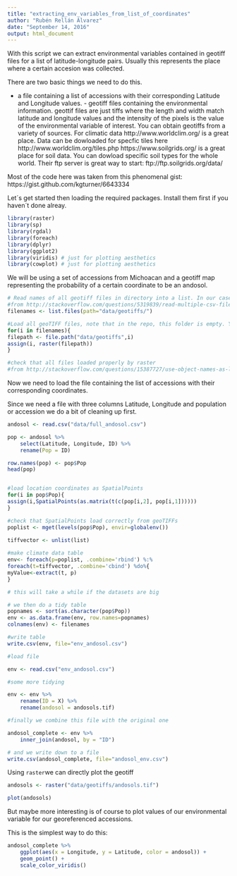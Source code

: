 ```yaml
---
title: "extracting_env_variables_from_list_of_coordinates"
author: "Rubén Rellán Álvarez"
date: "September 14, 2016"
output: html_document
---
```


With this script we can extract environmental variables contained in geotiff files for a list of latitude-longitude pairs. Usually this represents the place where a certain accesion was collected.

There are two basic things we need to do this.

- a file containing a list of accessions with their corresponding Latitude and Longitude values. - geotiff files containing the environmental information. geottif files are just tiffs where the length and width match latitude and longitude values and the intensity of the pixels is the value of the environmental variable of interest. You can obtain geotiffs from a variety of sources. 
For climatic data http://www.worldclim.org/ is a great place. Data can be dowloaded for specfic tiles here http://www.worldclim.org/tiles.php
https://www.soilgrids.org/ is a great place for soil data. You can dowload specific soil types for the whole world. 
Their ftp server is great way to start: ftp://ftp.soilgrids.org/data/

Most of the code here was taken from this phenomenal gist:
https://gist.github.com/kgturner/6643334

Let´s get started then loading the required packages. Install them first if you haven´t done alreay. 



```r
library(raster)
library(sp)
library(rgdal)
library(foreach)
library(dplyr)
library(ggplot2)
library(viridis) # just for plotting aesthetics
library(cowplot) # just for plotting aesthetics
```

We will be using a set of accessions from Michoacan and a geotiff map representing the probability of a certain coordinate to be an andosol.

```r
# Read names of all geotiff files in directory into a list. In our case there is only one file but it would be the same if there were multiple files. 
#from http://stackoverflow.com/questions/5319839/read-multiple-csv-files-into-separate-data-frames
filenames <- list.files(path="data/geotiffs/")

#Load all geoTIFF files, note that in the repo, this folder is empty. You need to add your own file.
for(i in filenames){
filepath <- file.path("data/geotiffs",i)
assign(i, raster(filepath))
}

#check that all files loaded properly by raster
#from http://stackoverflow.com/questions/15387727/use-object-names-as-list-names-in-r

```

Now we need to load the file containing the list of accessions with their corresponding coordinates.

Since we need a file with three columns Latitude, Longitude and population or accession we do a bit of cleaning up first.

```r
andosol <- read.csv("data/full_andosol.csv")

pop <- andosol %>%
	select(Latitude, Longitude, ID) %>%
	rename(Pop = ID)

row.names(pop) <- pop$Pop
head(pop)


#load location coordinates as SpatialPoints
for(i in pop$Pop){
assign(i,SpatialPoints(as.matrix(t(c(pop[i,2], pop[i,1])))))
}

#check that SpatialPoints load correctly from geoTIFFs
poplist <- mget(levels(pop$Pop), envir=globalenv())
 
tiffvector <- unlist(list)

#make climate data table
env<- foreach(p=poplist, .combine='rbind') %:%
foreach(t=tiffvector, .combine='cbind') %do%{
myValue<-extract(t, p)
} 

# this will take a while if the datasets are big

# we then do a tidy table
popnames <- sort(as.character(pop$Pop))
env <- as.data.frame(env, row.names=popnames)
colnames(env) <- filenames

#write table
write.csv(env, file="env_andosol.csv")

#load file

env <- read.csv("env_andosol.csv")

#some more tidying

env <- env %>%
	rename(ID = X) %>%
	rename(andosol = andosols.tif) 

#finally we combine this file with the original one

andosol_complete <- env %>%
	inner_join(andosol, by = "ID") 

# and we write down to a file
write.csv(andosol_complete, file="andosol_env.csv")

```

Using `raster`we can directly plot the geotiff


```r
andosols <- raster("data/geotiffs/andosols.tif") 

plot(andosols)
```

But maybe more interesting is of course to plot values of our environmental variable for our georeferenced accessions.

This is the simplest way to do this:

```r
andosol_complete %>%
	ggplot(aes(x = Longitude, y = Latitude, color = andosol)) +
	geom_point() +
	scale_color_viridis()
	
```




